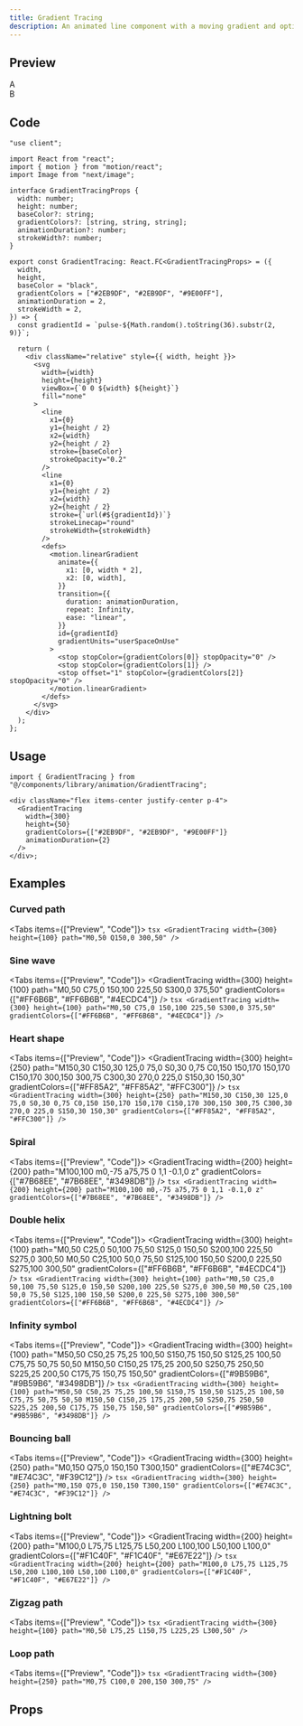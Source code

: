 ```yaml
---
title: Gradient Tracing
description: An animated line component with a moving gradient and optional logos at the endpoints.
---
```



## Preview

<PreviewContainer className="py-10">

  <div className="flex items-center justify-center gap-4">
  <div className="flex items-center justify-center w-12 h-12 border border-primary/10 bg-background text-xss rounded-md p-4">A</div>
    <GradientTracing
      width={300}
      height={50}
      gradientColors={["#2EB9DF", "#2EB9DF", "#9E00FF"]}
      animationDuration={2}
    />

  <div className="flex items-center justify-center w-12 h-12 border border-primary/10 bg-background text-xss rounded-md p-4">B</div>
  </div>
</PreviewContainer>

## Code

```tsx title="GradientTracing.tsx"
"use client";

import React from "react";
import { motion } from "motion/react";
import Image from "next/image";

interface GradientTracingProps {
  width: number;
  height: number;
  baseColor?: string;
  gradientColors?: [string, string, string];
  animationDuration?: number;
  strokeWidth?: number;
}

export const GradientTracing: React.FC<GradientTracingProps> = ({
  width,
  height,
  baseColor = "black",
  gradientColors = ["#2EB9DF", "#2EB9DF", "#9E00FF"],
  animationDuration = 2,
  strokeWidth = 2,
}) => {
  const gradientId = `pulse-${Math.random().toString(36).substr(2, 9)}`;

  return (
    <div className="relative" style={{ width, height }}>
      <svg
        width={width}
        height={height}
        viewBox={`0 0 ${width} ${height}`}
        fill="none"
      >
        <line
          x1={0}
          y1={height / 2}
          x2={width}
          y2={height / 2}
          stroke={baseColor}
          strokeOpacity="0.2"
        />
        <line
          x1={0}
          y1={height / 2}
          x2={width}
          y2={height / 2}
          stroke={`url(#${gradientId})`}
          strokeLinecap="round"
          strokeWidth={strokeWidth}
        />
        <defs>
          <motion.linearGradient
            animate={{
              x1: [0, width * 2],
              x2: [0, width],
            }}
            transition={{
              duration: animationDuration,
              repeat: Infinity,
              ease: "linear",
            }}
            id={gradientId}
            gradientUnits="userSpaceOnUse"
          >
            <stop stopColor={gradientColors[0]} stopOpacity="0" />
            <stop stopColor={gradientColors[1]} />
            <stop offset="1" stopColor={gradientColors[2]} stopOpacity="0" />
          </motion.linearGradient>
        </defs>
      </svg>
    </div>
  );
};
```

## Usage

```tsx title="index.tsx"
import { GradientTracing } from "@/components/library/animation/GradientTracing";

<div className="flex items-center justify-center p-4">
  <GradientTracing
    width={300}
    height={50}
    gradientColors={["#2EB9DF", "#2EB9DF", "#9E00FF"]}
    animationDuration={2}
  />
</div>;
```

## Examples

### Curved path

<Tabs items={["Preview", "Code"]}>
  <Tab value="Preview">
    <PreviewContainer className="min-h-[40rem]">
      <GradientTracing width={300} height={100} path="M0,50 Q150,0 300,50" />
    </PreviewContainer>
  </Tab>
  <Tab value="Code">
    ```tsx
    <GradientTracing width={300} height={100} path="M0,50 Q150,0 300,50" />
    ```
  </Tab>
</Tabs>

### Sine wave

<Tabs items={["Preview", "Code"]}>
  <Tab value="Preview">
    <PreviewContainer className="min-h-[40rem]">
      <GradientTracing
        width={300}
        height={100}
        path="M0,50 C75,0 150,100 225,50 S300,0 375,50"
        gradientColors={["#FF6B6B", "#FF6B6B", "#4ECDC4"]}
      />
    </PreviewContainer>
  </Tab>
  <Tab value="Code">
    ```tsx
    <GradientTracing
      width={300}
      height={100}
      path="M0,50 C75,0 150,100 225,50 S300,0 375,50"
      gradientColors={["#FF6B6B", "#FF6B6B", "#4ECDC4"]}
    />
    ```
  </Tab>
</Tabs>

### Heart shape

<Tabs items={["Preview", "Code"]}>
  <Tab value="Preview">
    <PreviewContainer className="min-h-[40rem]">
      <GradientTracing
        width={300}
        height={250}
        path="M150,30 C150,30 125,0 75,0 S0,30 0,75 C0,150 150,170 150,170 C150,170 300,150 300,75 C300,30 270,0 225,0 S150,30 150,30"
        gradientColors={["#FF85A2", "#FF85A2", "#FFC300"]}
      />
    </PreviewContainer>
  </Tab>
  <Tab value="Code">
    ```tsx
    <GradientTracing
      width={300}
      height={250}
      path="M150,30 C150,30 125,0 75,0 S0,30 0,75 C0,150 150,170 150,170 C150,170 300,150 300,75 C300,30 270,0 225,0 S150,30 150,30"
      gradientColors={["#FF85A2", "#FF85A2", "#FFC300"]}
    />
    ```
  </Tab>
</Tabs>

### Spiral

<Tabs items={["Preview", "Code"]}>
  <Tab value="Preview">
    <PreviewContainer className="min-h-[40rem]">
      <GradientTracing
        width={200}
        height={200}
        path="M100,100 m0,-75 a75,75 0 1,1 -0.1,0 z"
        gradientColors={["#7B68EE", "#7B68EE", "#3498DB"]}
      />
    </PreviewContainer>
  </Tab>
  <Tab value="Code">
    ```tsx
    <GradientTracing
      width={200}
      height={200}
      path="M100,100 m0,-75 a75,75 0 1,1 -0.1,0 z"
      gradientColors={["#7B68EE", "#7B68EE", "#3498DB"]}
    />
    ```
  </Tab>
</Tabs>

### Double helix

<Tabs items={["Preview", "Code"]}>
  <Tab value="Preview">
    <PreviewContainer className="min-h-[40rem]">
      <GradientTracing
        width={300}
        height={100}
        path="M0,50 C25,0 50,100 75,50 S125,0 150,50 S200,100 225,50 S275,0 300,50 M0,50 C25,100 50,0 75,50 S125,100 150,50 S200,0 225,50 S275,100 300,50"
        gradientColors={["#FF6B6B", "#FF6B6B", "#4ECDC4"]}
      />
    </PreviewContainer>
  </Tab>
  <Tab value="Code">
    ```tsx
    <GradientTracing
      width={300}
      height={100}
      path="M0,50 C25,0 50,100 75,50 S125,0 150,50 S200,100 225,50 S275,0 300,50 M0,50 C25,100 50,0 75,50 S125,100 150,50 S200,0 225,50 S275,100 300,50"
      gradientColors={["#FF6B6B", "#FF6B6B", "#4ECDC4"]}
    />
    ```
  </Tab>
</Tabs>

### Infinity symbol

<Tabs items={["Preview", "Code"]}>
  <Tab value="Preview">
    <PreviewContainer className="min-h-[40rem]">
      <GradientTracing
        width={300}
        height={100}
        path="M50,50 C50,25 75,25 100,50 S150,75 150,50 S125,25 100,50 C75,75 50,75 50,50 M150,50 C150,25 175,25 200,50 S250,75 250,50 S225,25 200,50 C175,75 150,75 150,50"
        gradientColors={["#9B59B6", "#9B59B6", "#3498DB"]}
      />
    </PreviewContainer>
  </Tab>
  <Tab value="Code">
    ```tsx
    <GradientTracing
      width={300}
      height={100}
      path="M50,50 C50,25 75,25 100,50 S150,75 150,50 S125,25 100,50 C75,75 50,75 50,50 M150,50 C150,25 175,25 200,50 S250,75 250,50 S225,25 200,50 C175,75 150,75 150,50"
      gradientColors={["#9B59B6", "#9B59B6", "#3498DB"]}
    />
    ```
  </Tab>
</Tabs>

### Bouncing ball

<Tabs items={["Preview", "Code"]}>
  <Tab value="Preview">
    <PreviewContainer className="min-h-[40rem]">
      <GradientTracing
        width={300}
        height={250}
        path="M0,150 Q75,0 150,150 T300,150"
        gradientColors={["#E74C3C", "#E74C3C", "#F39C12"]}
      />
    </PreviewContainer>
  </Tab>
  <Tab value="Code">
    ```tsx
    <GradientTracing
      width={300}
      height={250}
      path="M0,150 Q75,0 150,150 T300,150"
      gradientColors={["#E74C3C", "#E74C3C", "#F39C12"]}
    />
    ```
  </Tab>
</Tabs>

### Lightning bolt

<Tabs items={["Preview", "Code"]}>
  <Tab value="Preview">
    <PreviewContainer className="min-h-[40rem]">
      <GradientTracing
        width={200}
        height={200}
        path="M100,0 L75,75 L125,75 L50,200 L100,100 L50,100 L100,0"
        gradientColors={["#F1C40F", "#F1C40F", "#E67E22"]}
      />
    </PreviewContainer>
  </Tab>
  <Tab value="Code">
    ```tsx
    <GradientTracing
      width={200}
      height={200}
      path="M100,0 L75,75 L125,75 L50,200 L100,100 L50,100 L100,0"
      gradientColors={["#F1C40F", "#F1C40F", "#E67E22"]}
    />
    ```
  </Tab>
</Tabs>

### Zigzag path

<Tabs items={["Preview", "Code"]}>
  <Tab value="Preview">
    <PreviewContainer className="min-h-[40rem]">
      <GradientTracing
        width={300}
        height={100}
        path="M0,50 L75,25 L150,75 L225,25 L300,50"
      />
    </PreviewContainer>
  </Tab>
  <Tab value="Code">
    ```tsx
    <GradientTracing
      width={300}
      height={100}
      path="M0,50 L75,25 L150,75 L225,25 L300,50"
    />
    ```
  </Tab>
</Tabs>

### Loop path

<Tabs items={["Preview", "Code"]}>
  <Tab value="Preview">
    <PreviewContainer className="min-h-[40rem]">
      <GradientTracing
        width={300}
        height={250}
        path="M0,75 C100,0 200,150 300,75"
      />
    </PreviewContainer>
  </Tab>
  <Tab value="Code">
    ```tsx
    <GradientTracing
      width={300}
      height={250}
      path="M0,75 C100,0 200,150 300,75"
    />
    ```
  </Tab>
</Tabs>

## Props

<AutoTypeTable
  path="./components/library/animation/GradientTracing.tsx"
  name="GradientTracingProps"
/>
